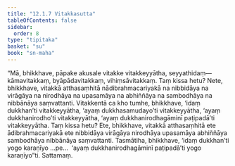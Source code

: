 ```yaml
---
title: "12.1.7 Vitakkasutta"
tableOfContents: false
sidebar:
  order: 8
type: "tipitaka"
basket: "su"
book: "sn-maha"
---
```



<DynamicBreadcrumb />

<Division number="1077" book="sn-maha">

<Paragraph number="2188" book="sn-maha">
“Mā, bhikkhave, pāpake akusale vitakke vitakkeyyātha, seyyathidaṃ—  kāmavitakkaṃ, byāpādavitakkaṃ, vihiṃsāvitakkaṃ. Taṃ kissa hetu? Nete, bhikkhave, vitakkā atthasaṃhitā nādibrahmacariyakā na nibbidāya na virāgāya na nirodhāya na upasamāya na abhiññāya na sambodhāya na nibbānāya saṃvattanti.
</Paragraph>

<Paragraph number="2189" book="sn-maha">
Vitakkentā ca kho tumhe, bhikkhave, ‘idaṃ dukkhan’ti vitakkeyyātha, ‘ayaṃ dukkhasamudayo’ti vitakkeyyātha, ‘ayaṃ dukkhanirodho’ti vitakkeyyātha, ‘ayaṃ dukkhanirodhagāminī paṭipadā’ti vitakkeyyātha. Taṃ kissa hetu? Ete, bhikkhave, vitakkā atthasaṃhitā ete ādibrahmacariyakā ete nibbidāya virāgāya nirodhāya upasamāya abhiññāya sambodhāya nibbānāya saṃvattanti.
</Paragraph>

<Paragraph number="2190" book="sn-maha">
Tasmātiha, bhikkhave, ‘idaṃ dukkhan’ti yogo karaṇīyo …pe…  ‘ayaṃ dukkhanirodhagāminī paṭipadā’ti yogo karaṇīyo”ti.

</Paragraph>
</Division>

<Paragraph number="2191" type="center" book="sn-maha">
Sattamaṃ.
</Paragraph>